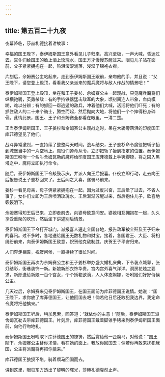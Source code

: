 ```yaml
---
---
---
```

title: 第五百二十九夜
---






夜幕降临，莎赫札德接着讲故事：





幸福的国王陛下，泰伊姆斯国王意外看见儿子归来，高兴至极，一声大喊，昏迷过去。宫仆们给国王的脸上洒上玫瑰水，国王方才慢慢苏醒过来。眼见儿子站在面前，父子紧紧拥抱在一起，热泪滚滚淌落，浸湿了锦袍衣襟。

片刻后，佘姆赛公主站起来，走到泰伊姆斯国王跟前，亲吻他的手，并且说：“父王陛下，请您登上殿顶，看看我父亲派来的魔兵魔将与敌人作战的情景吧！”

泰伊姆斯国王登上殿顶，坐在和王子姜杉、佘姆赛公主一起观战，只见魔兵魔将们纵横驰骋，英勇杀敌：有的手持铁器猛击敌军的大象，顷刻间连人带象，血肉模糊，难以分辨；有的抓回一帮逃遁的敌兵，冲着他们大喊，活活将他们吓死；有的抓住敌人的二十来个骑士，腾空而起，然后抛向大地，将他们一个个摔得粉身碎骨。此情此景，国王、王子和佘姆赛全都看在眼里，一清二楚。

正当泰伊姆斯国王、王子姜杉和佘姆赛公主观战之时，呆在大轿旁落泪的印度国王库菲德望见了他们。

战斗异常激烈，一直持续了整整两天时间。战斗结束，王子姜杉命令魔役把轿子抬到城堡当中的一片空地上。魔役们遵命从令，立即把轿子抬到指定的位置。泰伊姆斯国王吩咐一个名叫舍姆瓦勒的魔将给印度国王库菲德戴上手铐脚镣，将之囚入黑塔之中，魔将立即执行命令。

随后，泰伊姆斯国王下令敲鼓示庆，并派人向王后报喜。仆役立即行动，走去向王后报告说王子姜杉回来了。王后闻之大喜，遂骑马前来。

姜杉一看见母亲，母子俩紧紧拥抱在一起。因为过度兴奋，王后晕了过去，不省人事了。女仆们立即为王后喷洒玫瑰水，王后渐渐苏醒过来，然后抱住儿子，欣喜地簌簌泪下。

佘姆赛得知王后已来，立即走前去，向婆母致意问安。婆媳相互拥抱在一起，久久享受重聚的欢乐，然后坐下讲述别后情景。

泰伊姆斯国王下令打开城门，派报喜人遍走全国各地，报告敌军被全歼及王子归来的喜讯。过不多时，各地送给国王无数礼物和财宝。接着，各国君王、大臣、将相纷纷前来，向泰伊姆斯国王致意，祝贺他克敌制胜，庆贺王子平安归来。

人们奔走相告，祝贺问候，一直持续了很长时间。

泰伊姆斯国王再次为佘姆赛公主和王子姜杉举办盛大婚礼庆典，下令装点城郭，张灯结彩，街巷装饰一新。新娘新郎衣饰华贵，宫内宫外喜气洋洋。洞房花烛之要求，新郎送给新娘一百个宫女，个个娇艳欲滴，人人体态婀娜，吩咐她们好好侍候公主。

几天过后，佘姆赛来见泰伊姆斯国王，在国王面前为库菲德国王说情。她说：“国王陛下，求你放了库菲德国王，让他回国去吧！倘若他日后还敢犯我边界，我定命令魔将把他擒来。”

泰伊姆斯国王听后，稍加思索，回答道：“就依你的主意！”随后，泰伊姆斯国王派舍姆瓦勒去带库菲德国王。片刻后，库菲德国王戴着脚镣手铐来到泰伊姆斯国王面前，向他行吻地礼。

泰伊姆斯国王吩咐取下库菲德国王的镣铐，然后赏给他一匹瘸马，对他说：“国王陛下，佘姆赛公主替你求情，看在她的面上，我放你回国去；倘若你再敢来扰犯我国，公主将派魔将再把你擒来。”

库菲德国王狼狈不堪，骑着瘸马回国而去。





讲到这里，眼见东方透出了黎明的曙光，莎赫札德戛然止声。